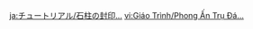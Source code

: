 {{Tutorial
|title    = Seal on the Stone Pillar
|subtitle = Exploration Knowledge
|type     = Adventure
|icon     = Icon Tutorial Combat.png
|about    = Stone Pillar Seal
|image1   = Tutorial Seal on the Stone Pillar.png
|text1    = This unique sort of stone pillar seems to be key to sealing certain [[Ruin Machines|ruin machines]].<br>Use {{Color|help|Pyro}} to neutralize the energy within them, which will then release the machines from their seal...<br>But you aren't usually supposed to be unsealing such monsters... are you?
|sort     = 6159
}}
<noinclude>
<!-- interwikis -->
[[ja:チュートリアル/石柱の封印…]]
[[vi:Giáo Trình/Phong Ấn Trụ Đá...]]
</noinclude>